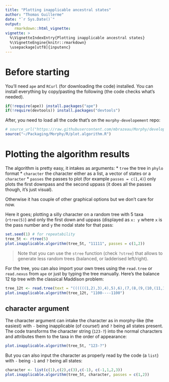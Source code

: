 ```yaml
---
title: "Plotting inapplicable ancestral states"
author: "Thomas Guillerme"
date: "`r Sys.Date()`"
output:
    rmarkdown::html_vignette:
vignette: >
  %\VignetteIndexEntry{Plotting inapplicable ancestral states}
  %\VignetteEngine{knitr::rmarkdown}
  \usepackage[utf8]{inputenc}
---
```


Before starting
===============

You'll need `ape` and `RCurl` (for downloading the code) installed. You can install everything by copy/pasting the following (the code checks what's needed).

```r
if(!require(ape)) install.packages("ape")
if(!require(devtools)) install.packages("devtools")
```

After, you need to load all the code that's on the `morphy-developement` repo:

```r
# source_url("https://raw.githubusercontent.com/mbrazeau/Morphy/development/R/plot.algorithm.R")
source("~/Packaging/Morphy/R/plot.algorithm.R")
```

Plotting the algorithm results
===============

The algorithm is pretty easy, it intakes as arguments:
 * `tree` the tree in `phylo` format
 * `character` the character either as a list, a vector of states or a `character`
 * `passes` the passes to plot (for example `passes = c(1,4)`) only plots the first downpass and the second uppass (it does all the passes though, it's just visual).

Otherwise it has couple of other graphical options but we don't care for now.

Here it goes; plotting a silly character on a random tree with 5 taxa (`rtree(5)`) and only the first down and uppass (displayed as `x: y` where `x` is the pass number and `y` the nodal state for that pass:

```r
set.seed(1) # for repeatability
tree_5t <- rtree(5)
plot.inapplicable.algorithm(tree_5t, "11111", passes = c(1,2))
```

> Note that you can use the `stree` function (check `?stree`) that allows to generate less random trees (balanced, or ladderised left/right).

For the tree, you can also import your own trees using the `read.tree` or `read.nexus` from `ape` or just by typing the tree manually. Here's the balance 12 tip tree with the classical Maddison problem:

```r
tree_12t <- read.tree(text = "((((((1,2),3),4),5),6),(7,(8,(9,(10,(11,12))))));")
plot.inapplicable.algorithm(tree_12t, "1100----1100")
```

character argument
----

The character argument can intake the character as in morphy-like (the easiest) with `-` being inapplicable (of course!) and `?` being all states present. The code transforms the character string (`123-?`) into the normal characters and attributes them to the taxa in the order of appearance:

```r
plot.inapplicable.algorithm(tree_5t, "123-?")
```

But you can also input the character as properly read by the code (a `list`) with `-` being `-1` and `?` being all states:

```r
character <- list(c(1),c(2),c(3),c(-1), c(-1,1,2,3))
plot.inapplicable.algorithm(tree_5t, character, passes = c(1,2))
```
